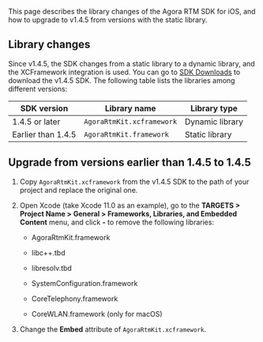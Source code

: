 <PlatformWrapper platform="ios">
        
This page describes the library changes of the Agora RTM SDK for iOS, and how to upgrade to v1.4.5 from versions with the static library.

## Library changes
Since v1.4.5, the SDK changes from a static library to a dynamic library, and the XCFramework integration is used. You can go to [SDK Downloads]({rootdir}/reference/downloads.html) to download the v1.4.5 SDK. The following table lists the libraries among different versions:

| SDK version        | Library name              | Library type    |
|--------------------|---------------------------|-----------------|
| 1.4.5 or later     | `AgoraRtmKit.xcframework` | Dynamic library |
| Earlier than 1.4.5 | `AgoraRtmKit.framework`   | Static library  |

## Upgrade from versions earlier than 1.4.5 to 1.4.5

1.  Copy `AgoraRtmKit.xcframework` from the v1.4.5 SDK to the path of your project and replace the original one.

2.  Open Xcode (take Xcode 11.0 as an example), go to the **TARGETS &gt; Project Name &gt; General &gt; Frameworks, Libraries, and Embedded Content** menu, and click **-** to remove the following libraries:

    -   AgoraRtmKit.framework

    -   libc++.tbd

    -   libresolv.tbd

    -   SystemConfiguration.framework

    -   CoreTelephony.framework

    -   CoreWLAN.framework (only for macOS)

3.  Change the **Embed** attribute of `AgoraRtmKit.xcframework`.
</PlatformWrapper>
